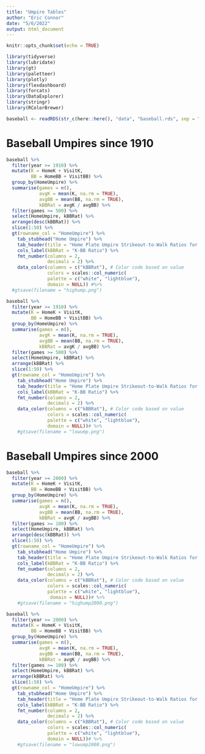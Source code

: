 ```yaml
---
title: "Umpire Tables"
author: "Eric Connor"
date: "5/6/2022"
output: html_document
---
```


```r
knitr::opts_chunk$set(echo = TRUE)

library(tidyverse)
library(lubridate)
library(gt)
library(paletteer)
library(plotly)
library(flexdashboard)
library(forcats)
library(DataExplorer)
library(stringr)
library(RColorBrewer)

```

```r

baseball <- readRDS(str_c(here::here(), "data", "baseball.rds", sep = "/"))

```

# Baseball Umpires since 1910

```r

baseball %>%
  filter(year >= 1910) %>%
  mutate(K = HomeK + VisitK,
         BB = HomeBB + VisitBB) %>%
  group_by(HomeUmpire) %>%
  summarise(games = n(),
            avgK = mean(K, na.rm = TRUE),
            avgBB = mean(BB, na.rm = TRUE),
            kBBRat = avgK / avgBB) %>%
  filter(games >= 500) %>%
  select(HomeUmpire, kBBRat) %>%
  arrange(desc(kBBRat)) %>%
  slice(1:50) %>%
  gt(rowname_col = "HomeUmpire") %>%
    tab_stubhead("Home Umpire") %>%
    tab_header(title = "Home Plate Umpire Strikeout-to-Walk Ratios for Highest 50 Umpires with 500 Games Umpired since 1910") %>%
    cols_label(kBBRat = "K-BB Ratio") %>%
    fmt_number(columns = 2,
               decimals = 2) %>%
    data_color(columns = c("kBBRat"), # Color code based on value
               colors = scales::col_numeric(
               palette = c("white", "lightblue"),
               domain = NULL)) #%>%
  #gtsave(filename = "highump.png")
```

```r
baseball %>%
  filter(year >= 1910) %>%
  mutate(K = HomeK + VisitK,
         BB = HomeBB + VisitBB) %>%
  group_by(HomeUmpire) %>%
  summarise(games = n(),
            avgK = mean(K, na.rm = TRUE),
            avgBB = mean(BB, na.rm = TRUE),
            kBBRat = avgK / avgBB) %>%
  filter(games >= 500) %>%
  select(HomeUmpire, kBBRat) %>%
  arrange(kBBRat) %>%
  slice(1:50) %>%
  gt(rowname_col = "HomeUmpire") %>%
    tab_stubhead("Home Umpire") %>%
    tab_header(title = "Home Plate Umpire Strikeout-to-Walk Ratios for Lowest 50 Umpires with 500 Games Umpired since 1910") %>%
    cols_label(kBBRat = "K-BB Ratio") %>%
    fmt_number(columns = 2,
               decimals = 2) %>%
    data_color(columns = c("kBBRat"), # Color code based on value
               colors = scales::col_numeric(
               palette = c("white", "lightblue"),
               domain = NULL))# %>%
    #gtsave(filename = "lowump.png")

```

# Baseball Umpires since 2000

```r

baseball %>%
  filter(year >= 2000) %>%
  mutate(K = HomeK + VisitK,
         BB = HomeBB + VisitBB) %>%
  group_by(HomeUmpire) %>%
  summarise(games = n(),
            avgK = mean(K, na.rm = TRUE),
            avgBB = mean(BB, na.rm = TRUE),
            kBBRat = avgK / avgBB) %>% 
  filter(games >= 100) %>%
  select(HomeUmpire, kBBRat) %>%
  arrange(desc(kBBRat)) %>%
  slice(1:50) %>%
  gt(rowname_col = "HomeUmpire") %>%
    tab_stubhead("Home Umpire") %>%
    tab_header(title = "Home Plate Umpire Strikeout-to-Walk Ratios for Highest 50 Umpires with 100 Games Umpired since 2000") %>%
    cols_label(kBBRat = "K-BB Ratio") %>%
    fmt_number(columns = 2,
               decimals = 2) %>%
    data_color(columns = c("kBBRat"), # Color code based on value
               colors = scales::col_numeric(
               palette = c("white", "lightblue"),
                domain = NULL))# %>%
    #gtsave(filename = "highump2000.png")
```

```r
baseball %>%
  filter(year >= 2000) %>%
  mutate(K = HomeK + VisitK,
         BB = HomeBB + VisitBB) %>%
  group_by(HomeUmpire) %>%
  summarise(games = n(),
            avgK = mean(K, na.rm = TRUE),
            avgBB = mean(BB, na.rm = TRUE),
            kBBRat = avgK / avgBB) %>%
  filter(games >= 100) %>%
  select(HomeUmpire, kBBRat) %>%
  arrange(kBBRat) %>%
  slice(1:50) %>%
  gt(rowname_col = "HomeUmpire") %>%
    tab_stubhead("Home Umpire") %>%
    tab_header(title = "Home Plate Umpire Strikeout-to-Walk Ratios for Lowest 50 Umpires with 500 Games Umpired since 1910") %>%
    cols_label(kBBRat = "K-BB Ratio") %>%
    fmt_number(columns = 2,
               decimals = 2) %>%
    data_color(columns = c("kBBRat"), # Color code based on value
               colors = scales::col_numeric(
               palette = c("white", "lightblue"),
               domain = NULL))# %>%
    #gtsave(filename = "lowump2000.png")

```

